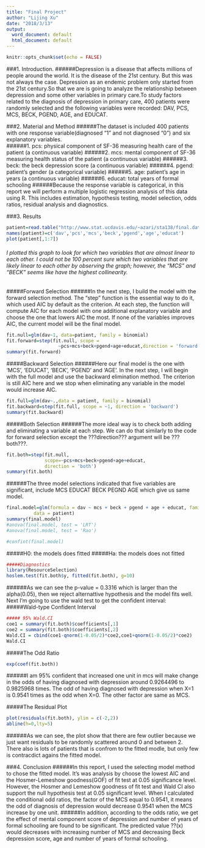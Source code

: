 ```yaml
---
title: "Final Project"
author: "Lijing Xu"
date: "2018/3/13"
output:
  word_document: default
  html_document: default
---
```


```r
knitr::opts_chunk$set(echo = FALSE)
```
###1. Introduction.
######Depression is a disease that affects millions of people around the world. It is the disease of the 21st century. But this was not always the case. Depression as an endemic problem only started from the 21st century.So that we are is going to analyze the relationship between depression and some other variables in primary care.To study factors related to the diagnosis of depression in primary care, 400 patients were randomly selected and the following variables were recorded: DAV, PCS, MCS, BECK, PGEND, AGE, and EDUCAT.


###2. Material and Method
######The dataset is included 400 patients with one response variable(diagnosed "1" and not diagnosed "0") and six explanatory variables.  
######1. pcs: physical component of SF-36 measuring health care of the patient (a continuous variable)
######2. mcs: mental component of SF-36 measuring health status of the patient (a continuous variable)
######3. beck: the beck depression score (a continuous variable)
######4. pgend: patient's gender (a categorical variable)
######5. age: patient's age in years (a continuous variable)
######6. educat: total years of formal schooling
######Because the response variable is categorical, in this report we will perform a multiple logistic regression analysis of this data using R. This includes estimation, hypothesis testing, model selection, odds ratios, residual analysis and diagnostics.

###3. Results
```r
patient=read.table("http://www.stat.ucdavis.edu/~azari/sta138/final.dat", header = TRUE)
names(patient)=c('dav','pcs','mcs','beck','pgend','age','educat')
plot(patient[,1:7])
```
###### I plotted this graph to look for which two variables that are almost linear to each other. I could not be 100 percent sure which two variables that are likely linear to each other by observing the graph; however, the "MCS" and "BECK" seems like have the highest collinearity.

#####Forward Selection
######In the next step, I build the model with the forward selection method. The "step" function is the essential way to do it, which used AIC by default as the criterion. At each step, the function will compute AIC for each model with one additional explanatory variable and choose the one that lowers AIC the most. If none of the variables improves AIC, the current model will be the final model.

```r
fit.null=glm(dav~1, data=patient, family = binomial)
fit.forward=step(fit.null, scope =
                   ~pcs+mcs+beck+pgend+age+educat,direction = 'forward')
summary(fit.forward)
```

#####Backward Selection
######Here our final model is the one with 'MCS', 'EDUCAT', 'BECK', 'PGEND' and 'AGE'. In the next step, I will begin with the full model and use the backward elimination method. The criterion is still AIC here and we stop when eliminating any variable in the model would increase AIC. 

```r
fit.full=glm(dav~.,data = patient, family = binomial)
fit.backward=step(fit.full, scope = ~1, direction = 'backward')
summary(fit.backward)
```
#####Both Selection
######The more ideal way is to check both adding and eliminating a variable at each step. We can do that similarly to the code for forward selection except the ???direction??? argument will be ???both???.
```r
fit.both=step(fit.null,
              scope=~pcs+mcs+beck+pgend+age+educat,
              direction = 'both')
summary(fit.both)
```
######The three model selections indicated that five variables are significant, include MCS EDUCAT BECK PEGND AGE which give us same model.

```r
final.model=glm(formula = dav ~ mcs + beck + pgend + age + educat, family = binomial, 
          data = patient)
summary(final.model)
#anova(final.model, test = 'LRT')
#anova(final.model, test = 'Rao')

#confint(final.model)
```

#####H0: the models does fitted 
#####Ha: the models does not fitted
```r
#####Diagnostics
library(ResourceSelection)
hoslem.test(fit.both$y, fitted(fit.both), g=10)
```
######As we can see the p-value = 0.3316 which is larger than the alpha(0.05), then we reject alternattive hypothesis and the model fits well. Next I'm going to use the wald test to get the confident interval:
#####Wald-type Confident Interval
```r
##### 95% Wald.CI 
coe1 = summary(fit.both)$coefficients[,1]
coe2 = summary(fit.both)$coefficients[,2]
Wald.CI = cbind(coe1-qnorm(1-0.05/2)*coe2,coe1+qnorm(1-0.05/2)*coe2)
Wald.CI
```

#####The Odd Ratio
```r
exp(coef(fit.both))
```
######I am 95% confident that increased one unit in mcs will make change in the odds of having diagnosed with depression around 0.9264496 to 0.9825968 times. The odd of having diagnosed with depression when X=1 is 0.9541 times as the odd when X=0. The other factor are same as MCS.


#####The Residual Plot
```r
plot(residuals(fit.both), ylim = c(-2,2))
abline(h=0,lty=5)
```
######As we can see, the plot show that there are few outlier because we just want residuals to be randomly scattered around 0 and between 2. There also is lots of patients that is confrom to the fitted modle, but only few is contracdict agains the fitted model. 

###4. Conclusion
######In this report, I used the selecting model method to chose the fitted model. It's was analysis by choose the lowest AIC and the Hosmer-Lemeshow goodness(GOF) of fit test at 0.05 significance level. However, the Hosmer and Lemeshow goodness of fit test and Wald CI also support the null hypothesis test at 0.05 significant level. When I calculated the conditional odd ratios, the factor of the MCS equal to 0.9541, it means the odd of diagnosis of depression would decrease 0.9541 when the MCS increase by one unit.
######In addition, according to the odds ratio, we get the effect of mental component score of depression and number of years of formal schooling are found to be significant. The predicted value ??(x) would decreases with increasing number of MCS and decreasing Beck depression score, age and number of years of formal schooling. 



